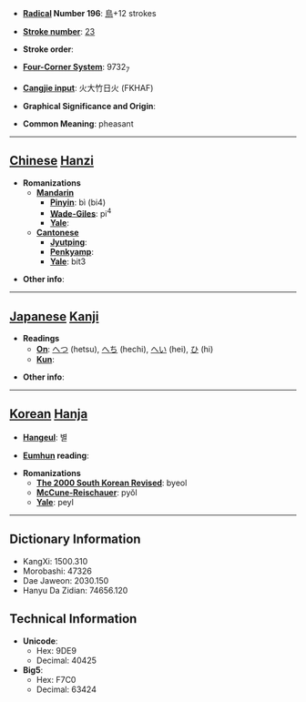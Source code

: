 * '''[[Wiktionary:Chinese radical index| Radical]] Number 196''': [[Wiktionary:Chinese radical index 鳥|鳥]]+12 strokes

* '''[[Wiktionary:Chinese total strokes index|Stroke number]]''': [[Wiktionary:Chinese total strokes index 23|23]]

* '''Stroke order''': 

* '''[[Wiktionary:Chinese four corner index|Four-Corner System]]''': 9732<sub>7</sub>

* '''[[Wiktionary:Chinese Cangjie index|Cangjie input]]''': 火大竹日火 (FKHAF)

* '''Graphical Significance and Origin''': 

* '''Common Meaning''': pheasant

----

== [[Chinese]] [[Hanzi]] ==

* '''Romanizations'''
** '''[[Mandarin]]'''
*** '''[[Pinyin]]''': bì (bi4)
*** '''[[Wade-Giles]]''': pi<sup>4</sup>
*** '''[[Yale]]''': 
** '''[[Cantonese]]'''
*** '''[[Jyutping]]''':
*** '''[[Penkyamp]]''': 
*** '''[[Yale]]''': bit3

* '''Other info''': 

----

== [[Japanese]] [[Kanji]] ==

* '''Readings'''
** '''[[On]]''': [[へつ]] (hetsu), [[へち]] (hechi), [[へい]] (hei), [[ひ]] (hi)
** '''[[Kun]]''': 

* '''Other info''':  

----

== [[Korean]] [[Hanja]] ==

* '''[[Hangeul]]''': 별

* '''[[Eumhun]] reading''': 

* '''Romanizations'''
** '''[[The 2000 South Korean Revised Romanization|The 2000 South Korean Revised]]''': byeol
** '''[[McCune-Reischauer]]''': pyŏl
** '''[[Yale]]''': peyl

----

== Dictionary Information ==

* KangXi: 1500.310
* Morobashi: 47326
* Dae Jaweon: 2030.150
* Hanyu Da Zidian: 74656.120

== Technical Information ==

* '''Unicode''':
** Hex: 9DE9
** Decimal: 40425
* '''Big5''':
** Hex: F7C0
** Decimal: 63424